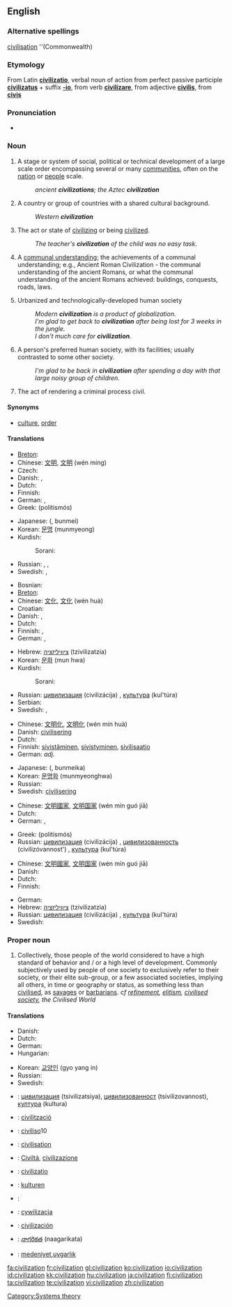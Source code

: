 {{wikipedia}}
==English==

===Alternative spellings===
[[civilisation]]  ''(Commonwealth)

===Etymology===
From Latin '''[[civilizatio]]''', verbal noun of action from perfect passive participle '''[[civilizatus]]''' + suffix '''[[-io]]''', from verb '''[[civilizare]]''', from adjective '''[[civilis]]''', from '''[[civis]]'''

===Pronunciation===
* {{audio|en-us-civilization.ogg|Audio (US)}}

===Noun===
{{en-noun}}

# A stage or system of social, political or technical development of a large scale order encompassing several or many [[community|communities]], often on the [[nation]] or [[people]] scale. 
#: ''ancient '''civilizations'''; the Aztec '''civilization'''''
# A country or group of countries with a shared cultural background.
#: ''Western '''civilization'''''
# The act or state of [[civilize|civilizing]] or being [[civilize|civilized]].
#: ''The teacher's '''civilization''' of the child was no easy task.''
# {{rfd-redundant}} A [[communal understanding]]; the achievements of a communal understanding; e.g., Ancient Roman Civilization - the communal understanding of the ancient Romans, or what the communal understanding  of the ancient Romans achieved: buildings, conquests, roads, laws.
# {{uncountable}} Urbanized and technologically-developed human society
#: ''Modern '''civilization''' is a product of globalization.''
#: ''I'm glad to get back to '''civilization''' after being lost for 3 weeks in the jungle.''
#: ''I don't much care for '''civilization'''.''
# {{uncountable}} A person's preferred human society, with its facilities; usually contrasted to some other society.
#: ''I'm glad to be back in '''civilization''' after spending a day with that large noisy group of children.''
# {{obsolete}} The act of rendering a criminal process civil.

====Synonyms====
* {{sense|large-scale stage of societal development}} [[culture]], [[order]]

====Translations====
{{trans-top|an advanced state of society}}
* [[Breton]]: {{t-|br|sevenadur|m|xs=Breton}}
* Chinese: [[文明]], [[文明]] (wén míng)
* Czech: {{t+|cs|civilizace|f}}
* Danish: {{t-|da|civilisation|c}}, {{t-|da|kultur|c}}
* Dutch: {{t+|nl|beschaving}}
* Finnish: {{t-|fi|sivilisaatio}}
* German: {{t-|de|Zivilisation|f}}, {{t+|de|Kultur|f}}
* Greek: {{t|el|πολιτισμός|m|sc=Grek}} (politismós)
{{trans-mid}}
* Japanese: {{Jpan|[[文明]]}} ({{Jpan|[[ぶんめい]]}}, bunmei)
* Korean: [[문명]] (munmyeong)
* Kurdish:
*: Sorani: {{t|ku|شارستانێتی|tr=shAristAneti|sc=KUchar}}
* Russian: {{t+|ru|цивилизация|f|tr=civilizácija|sc=Cyrl}}, {{t+|ru|цивилизованность|f|tr=civilizóvannost'|sc=Cyrl}}, {{t+|ru|культура|f|tr=kul'túra|sc=Cyrl}}
* Swedish: {{t-|sv|civilisation|c}}, {{t+|sv|kultur|c}}
{{trans-bottom}}

{{trans-top|a group of people or country with a common cultural background}}
* Bosnian: {{t-|bs|civilizacija}}
* [[Breton]]: {{t-|br|sevenadur|m|xs=Breton}}
* Chinese: [[文化]], [[文化]] (wén huà)
* Croatian: {{t-|hr|civilizacija}}
* Danish: {{t-|da|civilisation|c}}, {{t-|da|kultur|c}}
* Dutch: {{t+|nl|beschaving}}
* Finnish: {{t+|fi|kulttuuri}}, {{t-|fi|sivilisaatio}}
* German: {{t-|de|Zivilisation|f}}, {{t+|de|Kultur|f}}
{{trans-mid}}
* Hebrew: [[ציוויליזציה]] (tzivilizatzia) {{f}}
* Korean: [[문화]] (mun hwa)
* Kurdish:
*: Sorani: {{t|ku|ئاوه‌دانی|tr=AwadAni|sc=KUchar}}
* Russian: [[цивилизация]] (civilizácija) {{f}}, [[культура]] (kul'túra) {{f}}
* Serbian: {{t-|sr|civilizacija}}
* Swedish: {{t-|sv|civilisation|c}}, {{t+|sv|kultur|c}}
{{trans-bottom}}

{{trans-top|the act or state of being civilized}}
* Chinese: [[文明化]], [[文明化]] (wén mín huà)
* Danish: [[civilisering]] {{c}}
* Dutch: {{t|nl|civilisatie}}
* Finnish: [[sivistää|sivistäminen]], [[sivistyä|sivistyminen]], [[sivilisaatio]]
* German: {{t+|de|zivilisiert}} ''adj.''
{{trans-mid}}
* Japanese: {{Jpan|[[文明化]]}} ({{Jpan|[[ぶんめいか]]}}, bunmeika)
* Korean: [[문명화]] (munmyeonghwa)
* Russian: {{t+|ru|цивилизация|f|tr=civilizácija|sc=Cyrl}}
* Swedish: [[civilisering]] {{c}}
{{trans-bottom}}

{{trans-top|the achievements of communal understanding}}
* Chinese: [[文明]][[國家]], [[文明]][[国家]] (wén mín guó jiā)
* Dutch: {{t+|nl|beschaving}}
* German: {{t-|de|Zivilisation|f}}, {{t+|de|Kultur|f}}
{{trans-mid}}
* Greek: {{t|el|πολιτισμός|m|sc=Grek}} (politismós)
* Russian: [[цивилизация]] (civilizácija) {{f}}, [[цивилизованность]] (civilizóvannost') {{f}}, [[культура]] (kul'túra) {{f}}
{{trans-bottom}}

{{trans-top|preferred human society}}
* Chinese: [[文明]][[國家]], [[文明]][[国家]] (wén mín guó jiā)
* Danish: {{t-|da|civilisation|c}}
* Dutch: {{t|nl|bewoonde wereld}}
* Finnish: {{t-|fi|sivistys}}
{{trans-mid}}
* German: {{t+|de|Kultur|f}}
* Hebrew: [[ציוויליזציה]] (tzivilizatzia) {{f}}
* Russian: [[цивилизация]] (civilizácija) {{f}}, [[культура]] (kul'túra) {{f}}
* Swedish: {{t-|sv|civilisation|c}}
{{trans-bottom}}

===Proper noun===
{{en-proper noun}}

# Collectively, those people of the world considered to have a high standard of behavior and / or a high level of development. Commonly subjectively used by people of one society to exclusively refer to their society, or their elite sub-group, or a few associated societies, implying all others, in time or geography or status, as something less than [[civilise|civilised]], as [[savage|savages]] or [[barbarian|barbarians]]. ''cf [[refinement]], [[elitism]], [[civilised society]], the Civilised World''

====Translations====
{{trans-top|people of the world considered to have a high standard of behavior}}
* Danish: {{t-|da|civilisation|c}}
* Dutch: {{t+|nl|beschaving}}
* German: {{t-|de|Zivilisation|f}}
* Hungarian: {{t|hu|civilizáció}}
{{trans-mid}}
* Korean: [[교양인]] (gyo yang in)
* Russian: {{t+|ru|цивилизация|f|tr=civilizácija|sc=Cyrl}}
* Swedish: {{t-|sv|civilisation|c}}
{{trans-bottom}}

{{checktrans-top}}
<!--Please remove this section once all the words are moved to their appropriate translation table above-->
* {{ttbc|Bulgarian}}: [[цивилизация]] (tsivilizatsiya), [[цивилизованност]] (tsivilizovannost), [[култура]] (kultura)
* {{ttbc|Catalan}}: [[civilització]]
* {{ttbc|Esperanto}}: [[civiliso]]10
* {{ttbc|French}}: [[civilisation]]
{{trans-mid}}
* {{ttbc|Italian}}: [[Civiltà]], [[civilizazione]]
* {{ttbc|Latin}}: [[civilizatio]]
* {{ttbc|Norwegian}}: [[kulturen]] {{f}}
* {{ttbc|Persian}}: {{fa-Arab|[[تمدن|تمدّن]]}}
* {{ttbc|Polish}}: [[cywilizacja]]
* {{ttbc|Spanish}}: [[civilización]]
* {{ttbc|Telugu}}: [[నాగరికత]] (naagarikata)
* {{ttbc|Turkish}}: [[medeniyet]],[[uygarlık]]
{{trans-bottom}}

[[Category:Systems theory]]

[[fa:civilization]]
[[fr:civilization]]
[[gl:civilization]]
[[ko:civilization]]
[[io:civilization]]
[[id:civilization]]
[[kk:civilization]]
[[hu:civilization]]
[[ja:civilization]]
[[fi:civilization]]
[[ta:civilization]]
[[te:civilization]]
[[vi:civilization]]
[[zh:civilization]]